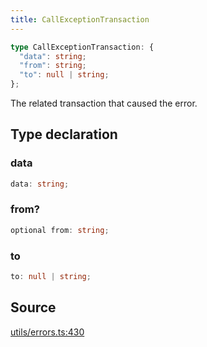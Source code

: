 ```yaml
---
title: CallExceptionTransaction
---
```


```ts
type CallExceptionTransaction: {
  "data": string;
  "from": string;
  "to": null | string;
};
```

The related transaction that caused the error.

## Type declaration

### data

```ts
data: string;
```

### from?

```ts
optional from: string;
```

### to

```ts
to: null | string;
```

## Source

[utils/errors.ts:430](https://github.com/dominant-strategies/quais-6.js/blob/3237c5c21df47dfe74b210196b4121a22539a577/src/utils/errors.ts#L430)
